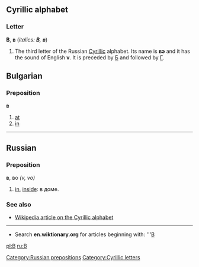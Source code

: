 ==Cyrillic alphabet==
===Letter===
'''В''', '''в''' (''italics: '''В''', '''в''''')

#The third letter of the Russian [[Cyrillic]] alphabet. Its name is '''вэ''' {{IPA|(vɛ)}} and it has the sound of English '''v'''. It is preceded by [[Б]] and followed by [[Г]].

==Bulgarian==
===Preposition===
'''в'''
#[[at]]
#[[in]]

----

== Russian ==
[[Category:Russian prepositions]]
=== Preposition ===
'''в''', во ''(v, vo)''
# [[in]], [[inside]]: в доме.

===See also===
*[[w:Cyrillic alphabet|Wikipedia article on the Cyrillic alphabet]]

----

*Search '''en.wiktionary.org''' for articles beginning with: '''[http://wiktionary.org/w/wiki.phtml?title=Special:Allpages&from=В В]

[[Category:Cyrillic letters]]
[[pl:В]]
[[ru:В]]